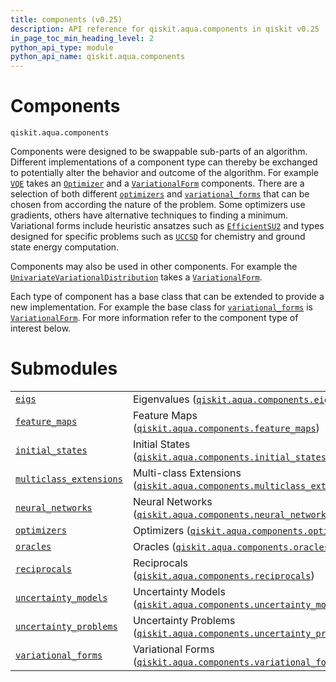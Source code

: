 ```yaml
---
title: components (v0.25)
description: API reference for qiskit.aqua.components in qiskit v0.25
in_page_toc_min_heading_level: 2
python_api_type: module
python_api_name: qiskit.aqua.components
---
```


<span id="module-qiskit.aqua.components" />

<span id="qiskit-aqua-components" />

<span id="components-qiskit-aqua-components" />

# Components

`qiskit.aqua.components`

Components were designed to be swappable sub-parts of an algorithm. Different implementations of a component type can thereby be exchanged to potentially alter the behavior and outcome of the algorithm. For example [`VQE`](qiskit.aqua.algorithms.VQE "qiskit.aqua.algorithms.VQE") takes an [`Optimizer`](qiskit.aqua.components.optimizers.Optimizer "qiskit.aqua.components.optimizers.Optimizer") and a [`VariationalForm`](qiskit.aqua.components.variational_forms.VariationalForm "qiskit.aqua.components.variational_forms.VariationalForm") components. There are a selection of both different [`optimizers`](qiskit.aqua.components.optimizers#module-qiskit.aqua.components.optimizers "qiskit.aqua.components.optimizers") and [`variational_forms`](qiskit.aqua.components.variational_forms#module-qiskit.aqua.components.variational_forms "qiskit.aqua.components.variational_forms") that can be chosen from according the nature of the problem. Some optimizers use gradients, others have alternative techniques to finding a minimum. Variational forms include heuristic ansatzes such as [`EfficientSU2`](qiskit.circuit.library.EfficientSU2 "qiskit.circuit.library.EfficientSU2") and types designed for specific problems such as [`UCCSD`](qiskit.chemistry.components.variational_forms.UCCSD "qiskit.chemistry.components.variational_forms.UCCSD") for chemistry and ground state energy computation.

Components may also be used in other components. For example the [`UnivariateVariationalDistribution`](qiskit.aqua.components.uncertainty_models.UnivariateVariationalDistribution "qiskit.aqua.components.uncertainty_models.UnivariateVariationalDistribution") takes a [`VariationalForm`](qiskit.aqua.components.variational_forms.VariationalForm "qiskit.aqua.components.variational_forms.VariationalForm").

Each type of component has a base class that can be extended to provide a new implementation. For example the base class for [`variational_forms`](qiskit.aqua.components.variational_forms#module-qiskit.aqua.components.variational_forms "qiskit.aqua.components.variational_forms") is [`VariationalForm`](qiskit.aqua.components.variational_forms.VariationalForm "qiskit.aqua.components.variational_forms.VariationalForm"). For more information refer to the component type of interest below.

# Submodules

|                                                                                                                                                                            |                                                                                                                                                                                                                            |
| -------------------------------------------------------------------------------------------------------------------------------------------------------------------------- | -------------------------------------------------------------------------------------------------------------------------------------------------------------------------------------------------------------------------- |
| [`eigs`](qiskit.aqua.components.eigs#module-qiskit.aqua.components.eigs "qiskit.aqua.components.eigs")                                                                     | Eigenvalues ([`qiskit.aqua.components.eigs`](qiskit.aqua.components.eigs#module-qiskit.aqua.components.eigs "qiskit.aqua.components.eigs"))                                                                                |
| [`feature_maps`](qiskit.aqua.components.feature_maps#module-qiskit.aqua.components.feature_maps "qiskit.aqua.components.feature_maps")                                     | Feature Maps ([`qiskit.aqua.components.feature_maps`](qiskit.aqua.components.feature_maps#module-qiskit.aqua.components.feature_maps "qiskit.aqua.components.feature_maps"))                                               |
| [`initial_states`](qiskit.aqua.components.initial_states#module-qiskit.aqua.components.initial_states "qiskit.aqua.components.initial_states")                             | Initial States ([`qiskit.aqua.components.initial_states`](qiskit.aqua.components.initial_states#module-qiskit.aqua.components.initial_states "qiskit.aqua.components.initial_states"))                                     |
| [`multiclass_extensions`](qiskit.aqua.components.multiclass_extensions#module-qiskit.aqua.components.multiclass_extensions "qiskit.aqua.components.multiclass_extensions") | Multi-class Extensions ([`qiskit.aqua.components.multiclass_extensions`](qiskit.aqua.components.multiclass_extensions#module-qiskit.aqua.components.multiclass_extensions "qiskit.aqua.components.multiclass_extensions")) |
| [`neural_networks`](qiskit.aqua.components.neural_networks#module-qiskit.aqua.components.neural_networks "qiskit.aqua.components.neural_networks")                         | Neural Networks ([`qiskit.aqua.components.neural_networks`](qiskit.aqua.components.neural_networks#module-qiskit.aqua.components.neural_networks "qiskit.aqua.components.neural_networks"))                                |
| [`optimizers`](qiskit.aqua.components.optimizers#module-qiskit.aqua.components.optimizers "qiskit.aqua.components.optimizers")                                             | Optimizers ([`qiskit.aqua.components.optimizers`](qiskit.aqua.components.optimizers#module-qiskit.aqua.components.optimizers "qiskit.aqua.components.optimizers"))                                                         |
| [`oracles`](qiskit.aqua.components.oracles#module-qiskit.aqua.components.oracles "qiskit.aqua.components.oracles")                                                         | Oracles ([`qiskit.aqua.components.oracles`](qiskit.aqua.components.oracles#module-qiskit.aqua.components.oracles "qiskit.aqua.components.oracles"))                                                                        |
| [`reciprocals`](qiskit.aqua.components.reciprocals#module-qiskit.aqua.components.reciprocals "qiskit.aqua.components.reciprocals")                                         | Reciprocals ([`qiskit.aqua.components.reciprocals`](qiskit.aqua.components.reciprocals#module-qiskit.aqua.components.reciprocals "qiskit.aqua.components.reciprocals"))                                                    |
| [`uncertainty_models`](qiskit.aqua.components.uncertainty_models#module-qiskit.aqua.components.uncertainty_models "qiskit.aqua.components.uncertainty_models")             | Uncertainty Models ([`qiskit.aqua.components.uncertainty_models`](qiskit.aqua.components.uncertainty_models#module-qiskit.aqua.components.uncertainty_models "qiskit.aqua.components.uncertainty_models"))                 |
| [`uncertainty_problems`](qiskit.aqua.components.uncertainty_problems#module-qiskit.aqua.components.uncertainty_problems "qiskit.aqua.components.uncertainty_problems")     | Uncertainty Problems ([`qiskit.aqua.components.uncertainty_problems`](qiskit.aqua.components.uncertainty_problems#module-qiskit.aqua.components.uncertainty_problems "qiskit.aqua.components.uncertainty_problems"))       |
| [`variational_forms`](qiskit.aqua.components.variational_forms#module-qiskit.aqua.components.variational_forms "qiskit.aqua.components.variational_forms")                 | Variational Forms ([`qiskit.aqua.components.variational_forms`](qiskit.aqua.components.variational_forms#module-qiskit.aqua.components.variational_forms "qiskit.aqua.components.variational_forms"))                      |

